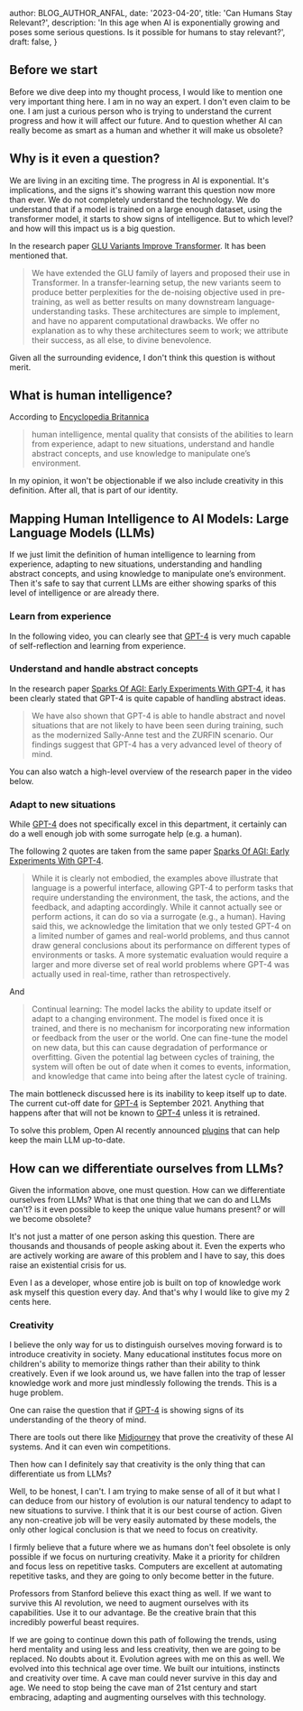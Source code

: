 
  author: BLOG_AUTHOR_ANFAL,
  date: '2023-04-20',
  title: 'Can Humans Stay Relevant?',
  description: 'In this age when AI is exponentially growing and poses some serious questions. Is it possible for humans to stay relevant?',
  draft: false,
}


<BlogImage src="blog/2023-04-08-is-ai-going-to-make-humans-obsolete/robot-takingover-humans-big.jpg" alt="Robot taking over humans." />

## Before we start
Before we dive deep into my thought process, I would like to mention one very important thing here. I am in no way
an expert. I don't even claim to be one. I am just a curious person who is trying to understand the current progress
and how it will affect our future. And to question whether AI can really become as smart as a human and whether it will make us obsolete?

## Why is it even a question?
We are living in an exciting time. The progress in AI is exponential. It's implications, and the signs it's showing warrant this question
now more than ever. We do not completely understand the technology. We do understand that if a model is trained on a large enough dataset,
using the transformer model, it starts to show signs of intelligence. But to which level? and how will this impact us is a big question.

In the research paper [GLU Variants Improve Transformer](https://arxiv.org/abs/2002.05202). It has been mentioned that.

> We have extended the GLU family of layers and proposed their use in Transformer. In a transfer-learning
setup, the new variants seem to produce better perplexities for the de-noising objective used in pre-training,
as well as better results on many downstream language-understanding tasks. These architectures are simple
to implement, and have no apparent computational drawbacks. We offer no explanation as to why these
architectures seem to work; we attribute their success, as all else, to divine benevolence.

Given all the surrounding evidence, I don't think this question is without merit.

## What is human intelligence?
According to [Encyclopedia Britannica](https://www.britannica.com/science/human-intelligence-psychology)

> human intelligence, mental quality that consists of the abilities to learn from experience, adapt to new situations, understand and handle abstract concepts, and use knowledge to manipulate one’s environment.

In my opinion, it won't be objectionable if we also include creativity in this definition. After all, that is part of our identity.

## Mapping Human Intelligence to AI Models: Large Language Models (LLMs)
If we just limit the definition of human intelligence to learning from experience, adapting to new situations, understanding and handling abstract concepts, and using knowledge to manipulate one’s environment.
Then it's safe to say that current LLMs are either showing sparks of this level of intelligence or are already there.

### Learn from experience
In the following video, you can clearly see that [GPT-4](https://openai.com/research/gpt-4) is very much capable of self-reflection and learning from experience.

<BlogYoutubeVideoEmbed src="5SgJKZLBrmg" />

### Understand and handle abstract concepts
In the research paper [Sparks Of AGI: Early Experiments With GPT-4](https://arxiv.org/pdf/2303.12712.pdf), it has been clearly stated that GPT-4 is quite
capable of handling abstract ideas.

> We have also shown that GPT-4 is able to handle abstract and novel situations that
are not likely to have been seen during training, such as the modernized Sally-Anne test and the ZURFIN
scenario. Our findings suggest that GPT-4 has a very advanced level of theory of mind.

You can also watch a high-level overview of the research paper in the video below.

<BlogYoutubeVideoEmbed src="Mqg3aTGNxZ0" />

### Adapt to new situations
While [GPT-4](https://openai.com/research/gpt-4) does not specifically excel in this department, it certainly can do a well enough job with some surrogate help (e.g. a human).

The following 2 quotes are taken from the same paper [Sparks Of AGI: Early Experiments With GPT-4](https://arxiv.org/pdf/2303.12712.pdf).

> While it is clearly not embodied, the examples above illustrate that language is a powerful interface, allowing
GPT-4 to perform tasks that require understanding the environment, the task, the actions, and the feedback,
and adapting accordingly. While it cannot actually see or perform actions, it can do so via a surrogate (e.g., a
human). Having said this, we acknowledge the limitation that we only tested GPT-4 on a limited number of
games and real-world problems, and thus cannot draw general conclusions about its performance on different
types of environments or tasks. A more systematic evaluation would require a larger and more diverse set of
real world problems where GPT-4 was actually used in real-time, rather than retrospectively.

And

> Continual learning: The model lacks the ability to update itself or adapt to a changing environment.
The model is fixed once it is trained, and there is no mechanism for incorporating new information
or feedback from the user or the world. One can fine-tune the model on new data, but this can cause
degradation of performance or overfitting. Given the potential lag between cycles of training, the system
will often be out of date when it comes to events, information, and knowledge that came into being after
the latest cycle of training.

The main bottleneck discussed here is its inability to keep itself up to date. The current cut-off date for [GPT-4](https://openai.com/research/gpt-4) is
September 2021. Anything that happens after that will not be known to [GPT-4](https://openai.com/research/gpt-4) unless it is retrained.

To solve this problem, Open AI recently announced [plugins](https://openai.com/blog/chatgpt-plugins) that can
help keep the main LLM up-to-date.

## How can we differentiate ourselves from LLMs?
Given the information above, one must question. How can we differentiate ourselves from LLMs? What is that one thing that we can
do and LLMs can't? is it even possible to keep the unique value humans present? or will we become obsolete?

It's not just a matter of one person asking this question. There are thousands and thousands of people asking about it. Even the experts
who are actively working are aware of this problem and I have to say, this does raise an existential crisis for us.

Even I as a developer, whose entire job is built on top of knowledge work ask myself this question every day. And that's why I would like to give my 2 cents here.

### Creativity
I believe the only way for us to distinguish ourselves moving forward is to introduce creativity in society. Many educational institutes
focus more on children's ability to memorize things rather than their ability to think creatively.
Even if we look around us, we have fallen into the trap of lesser knowledge work and more just mindlessly following the trends.
This is a huge problem.

One can raise the question that if [GPT-4](https://openai.com/research/gpt-4) is showing signs of its understanding of the theory of mind.

<BlogYoutubeVideoEmbed src="4MGCQOAxgv4" />

There are tools out there like [Midjourney](https://www.midjourney.com/showcase/recent/) that prove the creativity of these AI systems. And it can even win
competitions.

<BlogYoutubeVideoEmbed src="A3IUWnQ9SiE" />

Then how can I definitely say that creativity is the only thing that can differentiate us from LLMs?

Well, to be honest, I can't. I am trying to make sense of all of it but what I can deduce from our history of evolution is our
natural tendency to adapt to new situations to survive. I think that it is our best course of action. Given any non-creative job
will be very easily automated by these models, the only other logical conclusion is that we need to focus on creativity.

I firmly believe that a future where we as humans don't feel obsolete is only possible if we focus on nurturing creativity. Make it a priority
for children and focus less on repetitive tasks. Computers are excellent at automating repetitive tasks, and they are going to only become better
in the future.

Professors from Stanford believe this exact thing as well. If we want to survive this AI revolution, we need to augment ourselves with its
capabilities. Use it to our advantage. Be the creative brain that this incredibly powerful beast requires.

<BlogYoutubeVideoEmbed src="oak1CqqIzug" />

If we are going to continue down this path of following the trends, using herd mentality and using less and less creativity, then we are going to
be replaced. No doubts about it. Evolution agrees with me on this as well. We evolved into this technical age over time. We built our intuitions,
instincts and creativity over time. A cave man could never survive in this day and age. We need to stop being the cave man of 21st century and start
embracing, adapting and augmenting ourselves with this technology.
